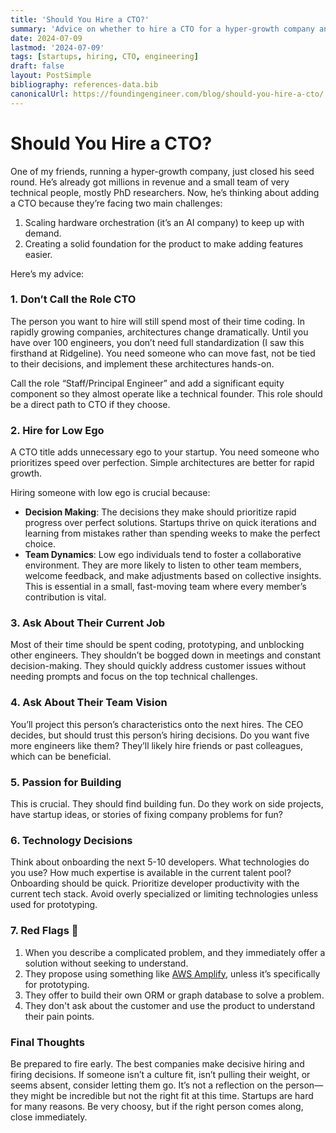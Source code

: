 ```yaml
---
title: 'Should You Hire a CTO?'
summary: 'Advice on whether to hire a CTO for a hyper-growth company and the considerations involved.'
date: 2024-07-09
lastmod: '2024-07-09'
tags: [startups, hiring, CTO, engineering]
draft: false
layout: PostSimple
bibliography: references-data.bib
canonicalUrl: https://foundingengineer.com/blog/should-you-hire-a-cto/
---
```


# Should You Hire a CTO?

One of my friends, running a hyper-growth company, just closed his seed round. He’s already got millions in revenue and a small team of very technical people, mostly PhD researchers. Now, he’s thinking about adding a CTO because they’re facing two main challenges:

1. Scaling hardware orchestration (it’s an AI company) to keep up with demand.
2. Creating a solid foundation for the product to make adding features easier.

Here’s my advice:

### 1. Don’t Call the Role CTO

The person you want to hire will still spend most of their time coding. In rapidly growing companies, architectures change dramatically. Until you have over 100 engineers, you don’t need full standardization (I saw this firsthand at Ridgeline). You need someone who can move fast, not be tied to their decisions, and implement these architectures hands-on.

Call the role “Staff/Principal Engineer” and add a significant equity component so they almost operate like a technical founder. This role should be a direct path to CTO if they choose.

### 2. Hire for Low Ego

A CTO title adds unnecessary ego to your startup. You need someone who prioritizes speed over perfection. Simple architectures are better for rapid growth.

Hiring someone with low ego is crucial because:

- **Decision Making**: The decisions they make should prioritize rapid progress over perfect solutions. Startups thrive on quick iterations and learning from mistakes rather than spending weeks to make the perfect choice.
- **Team Dynamics**: Low ego individuals tend to foster a collaborative environment. They are more likely to listen to other team members, welcome feedback, and make adjustments based on collective insights. This is essential in a small, fast-moving team where every member’s contribution is vital.

### 3. Ask About Their Current Job

Most of their time should be spent coding, prototyping, and unblocking other engineers. They shouldn’t be bogged down in meetings and constant decision-making. They should quickly address customer issues without needing prompts and focus on the top technical challenges.

### 4. Ask About Their Team Vision

You’ll project this person’s characteristics onto the next hires. The CEO decides, but should trust this person’s hiring decisions. Do you want five more engineers like them? They’ll likely hire friends or past colleagues, which can be beneficial.

### 5. Passion for Building

This is crucial. They should find building fun. Do they work on side projects, have startup ideas, or stories of fixing company problems for fun?

### 6. Technology Decisions

Think about onboarding the next 5-10 developers. What technologies do you use? How much expertise is available in the current talent pool? Onboarding should be quick. Prioritize developer productivity with the current tech stack. Avoid overly specialized or limiting technologies unless used for prototyping.

### 7. Red Flags 🚩

1. When you describe a complicated problem, and they immediately offer a solution without seeking to understand.
2. They propose using something like [AWS Amplify](https://aws.amazon.com/amplify/), unless it’s specifically for prototyping.
3. They offer to build their own ORM or graph database to solve a problem.
4. They don't ask about the customer and use the product to understand their pain points.

### Final Thoughts

Be prepared to fire early. The best companies make decisive hiring and firing decisions. If someone isn’t a culture fit, isn’t pulling their weight, or seems absent, consider letting them go. It’s not a reflection on the person—they might be incredible but not the right fit at this time. Startups are hard for many reasons. Be very choosy, but if the right person comes along, close immediately.
